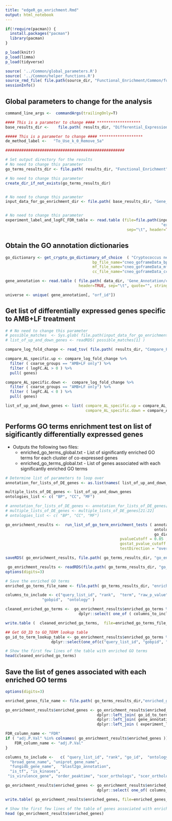 ```yaml
---
title: "edgeR_go_enrichment.Rmd"
output: html_notebook
---
```


```r

if(!require(pacman)) {
  install.packages("pacman")
  library(pacman)
}

p_load(knitr)
p_load(limma)
p_load(tidyverse)

source( '../Common/global_parameters.R')
source( '../Common/helper_functions.R')
source_rmd_file( file.path(source_dir, "Functional_Enrichment/Common/functional_enrichment_functions.Rmd" ) )
sessionInfo()
```


## Global parameters to change for the analysis 
```r

command_line_args <-  commandArgs(trailingOnly=T)

#### This is a parameter to change #### *******************
base_results_dir <-    file.path( results_dir, "Differential_Expression/EdgeR_RUVs_QL/cneo/To_Use_k_0_Remove_5a" ) 

##### This is a parameter to change #### *******************
de_method_label <-   "To_Use_k_0_Remove_5a" 

####################################################

# Set output directory for the results
# No need to change this parameter
go_terms_results_dir <- file.path( results_dir, "Functional_Enrichment", de_method_label,"GOStat_AMB_LF_set")

# No need to change this parameter
create_dir_if_not_exists(go_terms_results_dir)


# No need to change this parameter
input_data_for_go_enrichment_dir <- file.path( base_results_dir, "Gene_Lists")


# No need to change this parameter
experiment_label_and_logFC_FDR_table <- read.table (file=file.path(input_data_for_go_enrichment_dir,
				  			 										"experiment_label_and_logFC_FDR_table.tab" ), 
													 sep="\t", header=TRUE)

```

## Obtain the GO annotation dictionaries
```r

go_dictionary <- get_crypto_go_dictionary_of_choice  ( "Cryptococcus neoformans H99", gene_ontology_dir, 
									  bp_file_name="cneo_goframeData_bp.tab", 
									  mf_file_name="cneo_goframeData_mf.tab", 
									  cc_file_name="cneo_goframeData_cc.tab"  ) 

gene_annotation <- read.table ( file.path( data_dir, 'Gene_Annotation/cneo_gene_annotation_summary.txt' ), 
                                header=TRUE, sep="\t", quote="", stringsAsFactors = FALSE)

universe <- unique( gene_annotation[, "orf_id"])

```


## Get list of differentially expressed genes specific to AMB+LF treatment 
```r

# # No need to change this parameter
# possible_matches  <- Sys.glob( file.path(input_data_for_go_enrichment_dir,  "*up_and_down_significant_DE_genes.Rdata" )  )
# list_of_up_and_down_genes <- readRDS( possible_matches[1] )

compare_log_fold_change <- read_tsv( file.path( results_dir, "Compare_Fold_Change/compare_A_AL_fold_change.tab") ) 

compare_AL_specific.up <- compare_log_fold_change %>% 
  filter ( coarse_groups == "AMB+LF only") %>%
  filter ( logFC.AL > 0 ) %>%
  pull( genes)

compare_AL_specific.down <-  compare_log_fold_change %>% 
  filter ( coarse_groups == "AMB+LF only") %>%
  filter ( logFC.AL < 0 ) %>%
  pull( genes) 

list_of_up_and_down_genes <- list( compare_AL_specific.up = compare_AL_specific.up, 
                                   compare_AL_specific.down = compare_AL_specific.down)

```



## Performs GO terms enrichment test on list of sigificantly differentially expressed genes 
* Outputs the following two files:
	+ enriched\_go\_terms\_global.txt - List of significantly enriched GO terms for each cluster of co-expressed genes
	+ enriched\_go\_terms\_global.txt - List of genes associated with each significantly enriched GO terms

```r

# Determine list of parameters to loop over
annotation_for_lists_of_DE_genes <- as.list(names( list_of_up_and_down_genes) )

multiple_lists_of_DE_genes <- list_of_up_and_down_genes
ontologies_list <- c( "BP", "CC", "MF")

# annotation_for_lists_of_DE_genes <- annotation_for_lists_of_DE_genes[21:22]
# multiple_lists_of_DE_genes <- multiple_lists_of_DE_genes[21:22]
# ontologies_list <- c( "BP", "CC", "MF")

go_enrichment_results <-  run_list_of_go_term_enrichment_tests ( annotation_for_lists_of_DE_genes, multiple_lists_of_DE_genes,
																 ontologies_list,
																 go_dictionary, universe,
												  pvalueCutoff = 0.05 ,
												  gostat_pvalue_cutoff = 1,
												  testDirection = "over", condition_on_child_terms = FALSE)

saveRDS( go_enrichment_results, file.path( go_terms_results_dir, "go_enrichment_results.RData") )

```

```r
 go_enrichment_results <- readRDS(file.path( go_terms_results_dir, "go_enrichment_results.RData"))
options(digits=3)

# Save the enriched GO terms
enriched_go_terms_file_name <- file.path( go_terms_results_dir, "enriched_go_terms_global.txt" )

columns_to_include <- c("query_list_id", "rank",  "term", "raw_p_value", "bonferroni", "bh", "oddsratio", "expcount", "count", "size",                
                "gobpid",  "ontology" ) 

cleaned_enriched_go_terms <-  go_enrichment_results$enriched_go_terms %>%
								dplyr::select( one_of ( columns_to_include))

write.table (  cleaned_enriched_go_terms,  file=enriched_go_terms_file_name, sep="\t", quote=FALSE, row.names = FALSE)

## Get GO_ID to GO_TERM lookup table
go_id_to_term_lookup_table <- go_enrichment_results$enriched_go_terms %>%
					dplyr::select(one_of(c("query_list_id", "gobpid", "term", "rank", "bh")))

# Show the first few lines of the table with enriched GO terms 
head(cleaned_enriched_go_terms)

```

## Save the list of genes associated with each enriched GO terms
```r
options(digits=3)

enriched_genes_file_name <- file.path( go_terms_results_dir,"enriched_genes_global.txt" )

go_enrichment_results$enriched_genes <- go_enrichment_results$enriched_genes %>%
										dplyr::left_join( go_id_to_term_lookup_table, by=c( "query_list_id" = "query_list_id", "go_id" = "gobpid")) %>%
										dplyr::left_join( gene_annotation , by=c("gene_id"="orf_id")) %>%
										dplyr::left_join ( experiment_label_and_logFC_FDR_table, by=c("gene_id"= "genes", "query_list_id" = "query_list_id" ) )

FDR_column_name <- "FDR"
if ( "adj.P.Val" %in% colnames( go_enrichment_results$enriched_genes )) {
	FDR_column_name <- "adj.P.Val"
}

columns_to_include <-   c( "query_list_id", "rank", "go_id",  "ontology", "term", "bh", "gene_id", "gene_name", "logFC",  FDR_column_name, 
  "broad_gene_name", "uniprot_gene_name", 
  "fungidb_gene_name",	"blast2go_annotation",
  "is_tf", "is_kinases",                 
 "is_virulence_gene", "order_peaktime", "scer_orthologs", "scer_ortholog_descriptions", "expt_label" ) 

go_enrichment_results$enriched_genes <- go_enrichment_results$enriched_genes %>%
										dplyr::select( one_of( columns_to_include))

write.table( go_enrichment_results$enriched_genes, file=enriched_genes_file_name, sep="\t", quote=FALSE, row.names = FALSE, na="")

# Show the first few lines of the table of genes associated with enriched GO terms
head (go_enrichment_results$enriched_genes)

```

